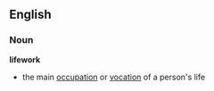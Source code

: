 == English ==
=== Noun ===
'''lifework'''
*the main [[occupation]] or [[vocation]] of a person's life